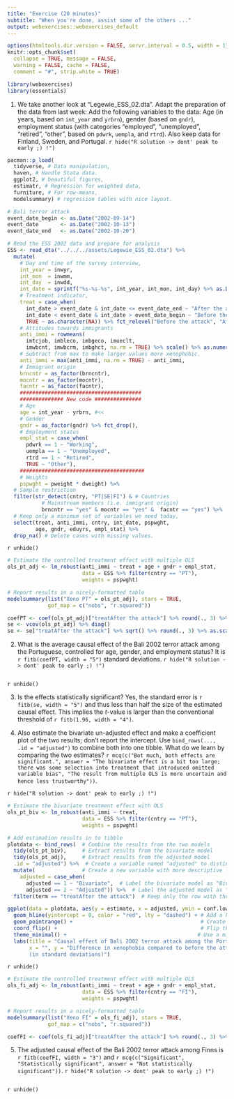 ```yaml
---
title: "Exercise (20 minutes)"
subtitle: "When you're done, assist some of the others ..."
output: webexercises::webexercises_default
---
```


```r
options(htmltools.dir.version = FALSE, servr.interval = 0.5, width = 115, digits = 2)
knitr::opts_chunk$set(
  collapse = TRUE, message = FALSE, 
  warning = FALSE, cache = FALSE,
  comment = "#", strip.white = TRUE)

library(webexercises)
library(essentials)
```

1. We take another look at "Legewie_ESS_02.dta". Adapt the preparation of the data from last week: Add the following variables to the data: Age (in years, based on `int_year` and `yrbrn`), gender (based on `gndr`), employment status (with categories "employed", "unemployed", "retired", "other",  based on `pdwrk`, `uempla`, and `rtrd`). Also keep data for Finland, Sweden, and Portugal.
`r hide("R solution -> dont' peak to early ;) !")`
```r
pacman::p_load(
  tidyverse, # Data manipulation,
  haven, # Handle Stata data.
  ggplot2, # beautiful figures,
  estimatr, # Regression for weighted data,
  furniture, # For row-means,
  modelsummary) # regression tables with nice layout.

# Bali terror attack
event_date_begin <- as.Date("2002-09-14")
event_date       <- as.Date("2002-10-13")
event_date_end   <- as.Date("2002-10-20")

# Read the ESS 2002 data and prepare for analysis
ESS <- read_dta("../../../assets/Legewie_ESS_02.dta") %>%
  mutate(
    # Day and time of the survey interview,
    int_year = inwyr,
    int_mon  = inwmm,
    int_day  = inwdd,
    int_date = sprintf("%s-%s-%s", int_year, int_mon, int_day) %>% as.Date(),
    # Treatment indicator,
    treat = case_when(
      int_date > event_date & int_date <= event_date_end ~ "After the attack",
      int_date < event_date & int_date > event_date_begin ~ "Before the attack",
      TRUE ~ as.character(NA)) %>% fct_relevel("Before the attack", "After the attack"),
    # Attitudes towards immigrants
    anti_immi = rowmeans(
      imtcjob, imbleco, imbgeco, imueclt,
      imwbcnt, imwbcrm, imbghct, na.rm = TRUE) %>% scale() %>% as.numeric(),
    # Subtract from max to make larger values more xenophobic.
    anti_immi = max(anti_immi, na.rm = TRUE) - anti_immi,
    # Immigrant origin
    brncntr = as_factor(brncntr),
    mocntr = as_factor(mocntr),
    facntr = as_factor(facntr),
    #######################################
    ############## New code ###############
    # Age
    age = int_year - yrbrn, #<<
    # Gender
    gndr = as_factor(gndr) %>% fct_drop(),
    # Employment status
    empl_stat = case_when(
      pdwrk == 1 ~ "Working",
      uempla == 1 ~ "Unemployed",
      rtrd == 1 ~ "Retired",
      TRUE ~ "Other"),
    ########################################
    # Weights
    pspwght = pweight * dweight) %>%
  # Sample restriction        
  filter(str_detect(cntry, "PT|SE|FI") & # Countries
           # Mainstream members (i.e. immigrant origin)
           brncntr == "yes" & mocntr == "yes" &  facntr == "yes") %>%
  # Keep only a minimum set of variables we need today,
  select(treat, anti_immi, cntry, int_date, pspwght,
         age, gndr, eduyrs, empl_stat) %>%
  drop_na() # Delete cases with missing values.
```
`r unhide()`

```r
# Estimate the controlled treatment effect with multiple OLS
ols_pt_adj <- lm_robust(anti_immi ~ treat + age + gndr + empl_stat, 
                        data = ESS %>% filter(cntry == "PT"), 
                        weights = pspwght)

# Report results in a nicely-formatted table
modelsummary(list("Xeno PT" = ols_pt_adj), stars = TRUE,
             gof_map = c("nobs", "r.squared"))
```

```r
coefPT <- coef(ols_pt_adj)["treatAfter the attack"] %>% round(., 3) %>% as.scalar()
se <- vcov(ols_pt_adj) %>% diag()
se <- se["treatAfter the attack"] %>% sqrt() %>% round(., 3) %>% as.scalar()
```

2. What is the average causal effect of the Bali 2002 terror attack among the Portuguese, controlled for age, gender, and employment status? It is `r fitb(coefPT, width = "5")` standard deviations.
`r hide("R solution -> dont' peak to early ;) !")`
```r
```
`r unhide()`

3. Is the effects statistically significant? Yes, the standard error is `r fitb(se, width = "5")` and thus less than half the size of the estimated causal effect. This implies the *t*-value is larger than the conventional threshold of `r fitb(1.96, width = "4")`.

4. Also estimate the bivariate un-adjusted effect and make a coefficient plot of the two results; don't report the intercept. Use `bind_rows(..., .id = "adjusted")` to combine both into one tibble. What do we learn by comparing the two estimates? `r mcq(c("Bot much, both effects are significant.", answer = "The bivariate effect is a bit too large; there was some selection into treatment that introduced omitted variable bias", "The result from multiple OLS is more uncertain and hence less trustworthy"))`.

`r hide("R solution -> dont' peak to early ;) !")`
```r
# Estimate the bivariate treatment effect with OLS
ols_pt_biv <- lm_robust(anti_immi ~ treat, 
                        data = ESS %>% filter(cntry == "PT"), 
                        weights = pspwght)

# Add estimation results in to tibble 
plotdata <- bind_rows(  # Combine the results from the two models 
  tidy(ols_pt_biv),     # Extract results from the bivariate model
  tidy(ols_pt_adj),     # Extract results from the adjusted model
  .id = "adjusted") %>%  # Create a variable named "adjusted" to distinguish between the models
  mutate(               # Create a new variable with more descriptive labels
    adjusted = case_when( 
      adjusted == 1 ~ "Bivariate",  # Label the bivariate model as "Bivariate"
      adjusted == 2 ~ "Adjusted")) %>%  # Label the adjusted model as "Adjusted"
  filter(term == "treatAfter the attack")  # Keep only the row with the treatment effect

ggplot(data = plotdata, aes(y = estimate, x = adjusted, ymin = conf.low, ymax = conf.high)) +
  geom_hline(yintercept = 0, color = "red", lty = "dashed") + # Add a horizontal line at zero 
  geom_pointrange() +                                         # Create a point range plot (estimates with confidence intervals)
  coord_flip() +                                              # Flip the x and y axes
  theme_minimal() +                                          # Use a minimal theme
  labs(title = "Causal effect of Bali 2002 terror attack among the Portuguese",  # Add a title
       x = "", y = "Difference in xenophobia compared to before the attack
       (in standard deviations)")            
```
`r unhide()`

```r
# Estimate the controlled treatment effect with multiple OLS
ols_fi_adj <- lm_robust(anti_immi ~ treat + age + gndr + empl_stat, 
                        data = ESS %>% filter(cntry == "FI"), 
                        weights = pspwght)

# Report results in a nicely-formatted table
modelsummary(list("Xeno FI" = ols_fi_adj), stars = TRUE,
             gof_map = c("nobs", "r.squared"))
```

```r
coefFI <- coef(ols_fi_adj)["treatAfter the attack"] %>% round(., 3) %>% as.scalar()
```

5. The adjusted causal effect of the Bali 2002 terror attack among Finns is `r fitb(coefFI, width = "3")` and `r mcq(c("Significant", "Statistically significant", answer = "Not statistically significant"))`.
`r hide("R solution -> dont' peak to early ;) !")`
```r
```
`r unhide()`